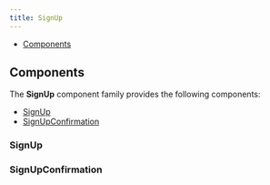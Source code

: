 ```yaml
---
title: SignUp
---
```



<DocusaurusDoc>

- [Components](#components)

## Components

The **SignUp** component family provides the following components:

- [SignUp](#signup)
- [SignUpConfirmation](#signupconfirmation)

### SignUp

<ComponentDocs docs={jsdoc.jsdocSignUp} example={SignUp} />

### SignUpConfirmation

<ComponentDocs docs={jsdoc.jsdocSignUpConfirmation} example={SignUpConfirmation} />

</DocusaurusDoc>

